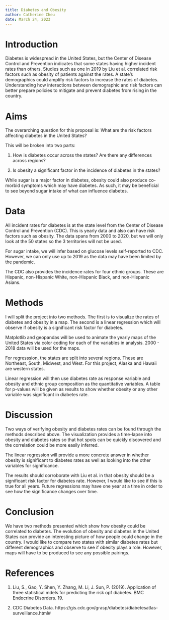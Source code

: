 ```yaml
---
title: Diabetes and Obesity
author: Catherine Cheu
date: March 24, 2023
---
```


# Introduction

Diabetes is widespread in the United States, but the Center of Disease Control and Prevention indicates that some states having higher incident rates than others.
Studies such as one in 2019 by Liu et al. correlated risk factors such as obesity of patients against the rates.
A state's demographics could amplify risk factors to increase the rates of diabetes. Understanding how interactions between demographic and risk factors can better prepare policies to mitigate and prevent diabetes from rising in the country.

# Aims

The overarching question for this proposal is: What are the risk factors affecting diabetes in the United States?

This will be broken into two parts:

1. How is diabetes occur across the states? Are there any differences across regions?

2. Is obesity a significant factor in the incidence of diabetes in the states?

While sugar is a major factor in diabetes, obesity could also produce co-morbid symptoms which may have diabetes. As such, it may be beneficial to see beyond sugar intake of what can influence diabetes.

# Data

All incident rates for diabetes is at the state level from the Center of Disease Control and Prevention (CDC). This is yearly data and also can have risk factors such as obesity.
The data spans from 2000 to 2020, but we will only look at the 50 states so the 3 territories will not be used.

For sugar intake, we will infer based on glucose levels self-reported to CDC. However, we can only use up to 2019 as the data may have been limited by the pandemic.

The CDC also provides the incidence rates for four ethnic groups. These are Hispanic, non-Hispanic White, non-Hispanic Black, and non-Hispanic Asians.

# Methods

I will split the project into two methods. The first is to visualize the rates of diabetes and obesity in a map. The second is a linear regression which will observe if obesity is a significant risk factor for diabetes.

Matplotlib and geopandas will be used to animate the yearly maps of the United States via color coding for each of the variables in analysis. 2000 - 2018 data will be used for the maps.

For regresssion, the states are split into several regions. These are Northeast, South, Midwest, and West. For this project, Alaska and Hawaii are western states.

Linear regression will then use diabetes rate as response variable and obesity and ethnic group composition as the quantitative variables. A table for p-values will be given as results to show whether obesity or any other variable was significant in diabetes rate.

# Discussion

Two ways of verifying obesity and diabetes rates can be found through the methods described above. The visualization provides a time-lapse into obesity and diabetes rates so that hot spots can be quickly discovered and the correlation could be more easily inferred.

The linear regression will provide a more concrete answer in whether obesity is significant to diabetes rates as well as looking into the other variables for significance.

The results should corroborate with Liu et al. in that obesity should be a significant risk factor for diabetes rate. However, I would like to see if this is true for all years. Future regressions may have one year at a time in order to see how the significance changes over time.

# Conclusion

We have two methods presented which show how obesity could be correlated to diabetes. The evolution of obesity and diabetes in the United States can provide an interesting picture of how people could change in the country.
I would like to compare two states with similar diabetes rates but different demographics and observe to see if obesity plays a role. However, maps will have to be produced to see any possible pairings.

# References

1. Liu, S., Gao, Y. Shen, Y. Zhang, M. Li, J. Sun, P. (2019). Application of three statistical mdels for predicting the risk opf diabetes. BMC Endocrine Disorders. 19.

2. CDC Diabetes Data. https://gis.cdc.gov/grasp/diabetes/diabetesatlas-surveillance.html#
